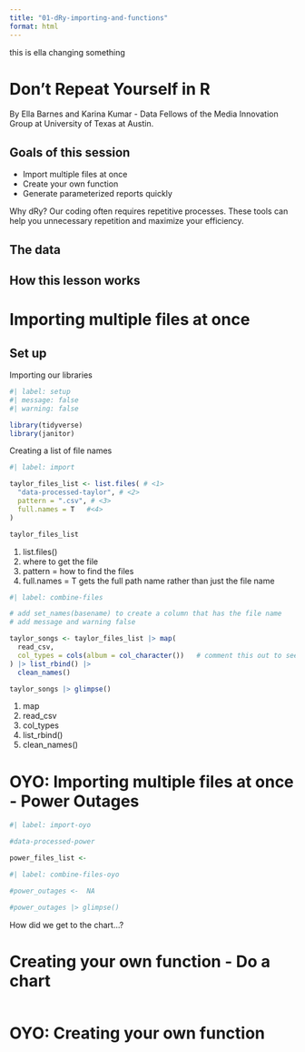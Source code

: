 ```yaml
---
title: "01-dRy-importing-and-functions"
format: html
---
```


this is ella changing something

# Don't Repeat Yourself in R
By Ella Barnes and Karina Kumar - Data Fellows of the Media Innovation Group at University of Texas at Austin.

## Goals of this session
- Import multiple files at once
- Create your own function
- Generate parameterized reports quickly

Why dRy? Our coding often requires repetitive processes. These tools can help you unnecessary repetition and maximize your efficiency. 

## The data

## How this lesson works

# Importing multiple files at once

## Set up

Importing our libraries

```r

#| label: setup
#| message: false
#| warning: false

library(tidyverse)
library(janitor)

```

Creating a list of file names

```r
#| label: import

taylor_files_list <- list.files( # <1>
  "data-processed-taylor", # <2>
  pattern = ".csv", # <3>
  full.names = T   #<4>
)

taylor_files_list
```

1. list.files()
2. where to get the file
3. pattern = how to find the files
4. full.names = T gets the full path name rather than just the file name

```r
#| label: combine-files 

# add set_names(basename) to create a column that has the file name
# add message and warning false 

taylor_songs <- taylor_files_list |> map(
  read_csv,
  col_types = cols(album = col_character())   # comment this out to see what happens 
) |> list_rbind() |> 
  clean_names()

taylor_songs |> glimpse()
```

1. map
2. read_csv
3. col_types
4. list_rbind()
5. clean_names()

# OYO: Importing multiple files at once - Power Outages

```r
#| label: import-oyo

#data-processed-power

power_files_list <- 

```

```r
#| label: combine-files-oyo

#power_outages <-  NA

#power_outages |> glimpse()
```

How did we get to the chart...? 

# Creating your own function - Do a chart

```r

```


# OYO: Creating your own function

```r

```


